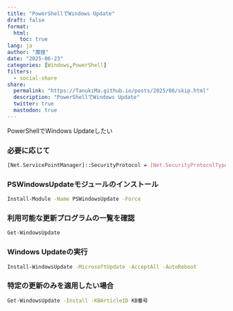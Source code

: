 ```yaml
---
title: "PowerShellでWindows Update"
draft: false
format:
  html:
    toc: true
lang: ja
author: "魔狸"
date: "2025-06-23"
categories: [Windows,PowerShell]
filters:
  - social-share
share:
  permalink: "https://TanukiMa.github.io/posts/2025/06/skip.html"
  description: "PowerShellでWindows Update"
  twitter: true
  mastodon: true
---
```

PowerShellでWindows Updateしたい


### 必要に応じて
```bash
[Net.ServicePointManager]::SecurityProtocol = [Net.SecurityProtocolType]::Tls12

```


### PSWindowsUpdateモジュールのインストール
```bash
Install-Module -Name PSWindowsUpdate -Force
```

### 利用可能な更新プログラムの一覧を確認
```bash
Get-WindowsUpdate
```

### Windows Updateの実行
```bash
Install-WindowsUpdate -MicrosoftUpdate -AcceptAll -AutoReboot

```

### 特定の更新のみを適用したい場合
```bash
Get-WindowsUpdate -Install -KBArticleID KB番号
```
